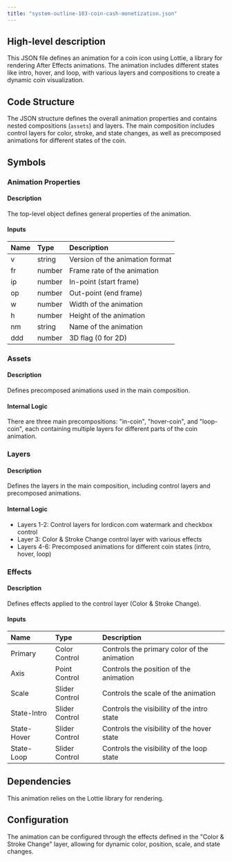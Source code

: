 ```yaml
---
title: "system-outline-103-coin-cash-monetization.json"
---
```


## High-level description
This JSON file defines an animation for a coin icon using Lottie, a library for rendering After Effects animations. The animation includes different states like intro, hover, and loop, with various layers and compositions to create a dynamic coin visualization.

## Code Structure
The JSON structure defines the overall animation properties and contains nested compositions (`assets`) and layers. The main composition includes control layers for color, stroke, and state changes, as well as precomposed animations for different states of the coin.

## Symbols

### Animation Properties
#### Description
The top-level object defines general properties of the animation.

#### Inputs
| Name | Type | Description |
|:-----|:-----|:------------|
| v | string | Version of the animation format |
| fr | number | Frame rate of the animation |
| ip | number | In-point (start frame) |
| op | number | Out-point (end frame) |
| w | number | Width of the animation |
| h | number | Height of the animation |
| nm | string | Name of the animation |
| ddd | number | 3D flag (0 for 2D) |

### Assets
#### Description
Defines precomposed animations used in the main composition.

#### Internal Logic
There are three main precompositions: "in-coin", "hover-coin", and "loop-coin", each containing multiple layers for different parts of the coin animation.

### Layers
#### Description
Defines the layers in the main composition, including control layers and precomposed animations.

#### Internal Logic
- Layers 1-2: Control layers for lordicon.com watermark and checkbox control
- Layer 3: Color & Stroke Change control layer with various effects
- Layers 4-6: Precomposed animations for different coin states (intro, hover, loop)

### Effects
#### Description
Defines effects applied to the control layer (Color & Stroke Change).

#### Inputs
| Name | Type | Description |
|:-----|:-----|:------------|
| Primary | Color Control | Controls the primary color of the animation |
| Axis | Point Control | Controls the position of the animation |
| Scale | Slider Control | Controls the scale of the animation |
| State-Intro | Slider Control | Controls the visibility of the intro state |
| State-Hover | Slider Control | Controls the visibility of the hover state |
| State-Loop | Slider Control | Controls the visibility of the loop state |

## Dependencies
This animation relies on the Lottie library for rendering.

## Configuration
The animation can be configured through the effects defined in the "Color & Stroke Change" layer, allowing for dynamic color, position, scale, and state changes.